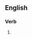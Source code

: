 ==English==

===Verb===
{{head|en|verb form}}

# {{present participle of|transpire|lang=en|nocat=1}}
